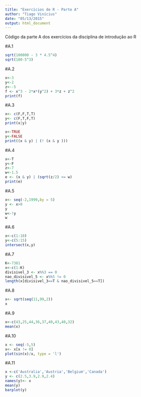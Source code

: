 ```yaml
---
title: "Exercícios de R - Parte A"
author: "Tiago Vinícius"
date: "05/13/2015"
output: html_document
---
```


Código da parte A dos exercícios da disciplina de introdução ao R

#A.1
```r
sqrt(100000 - 3 * 4.5^4)
sqrt(100-5^3)
```

#A.2
```r
x<-3
y<-2
z<--5
f <- x^3 - 2*x*(y^2) + 3*z + z^2
print(f)
```

#A.3
```r
x<- c(F,F,T,T)
y<- c(F,T,F,T)
print(x|y)

x<-TRUE
y<-FALSE
print((x & y) | (! (x & y )))
```

#A.4
```r
x<-T
y<-F
z<-7
w<-1.5
e <- (x & y) | (sqrt(z/2) <= w)
print(e)
```

#A.5
```r
x<- seq(-2,1999,by = 5)
y <- x>0
y
w<-!y
w
```

#A.6
```r
x<-c(1:10)
y<-c(5:15)
intersect(x,y)
```

#A.7
```r
K<-7381
x<-c(1:K)
divisivel_3 <- x%%3 == 0
nao_divisivel_5 <- x%%5 != 0
length(x[divisivel_3==T & nao_divisivel_5==T])
```

#A.8
```r
x<- sqrt(seq(11,99,2))
x
```

#A.9
```r
x<-c(43,25,44,36,37,40,43,40,32)
mean(x)
```

#A.10
```r
x <- seq(-5,5)
x<- x[x != 0]
plot(sin(x)/x, type = 'l')
```

#A.11
```r
x <-c('Australia','Austria','Belgium','Canada')
y <- c(2.5,3.9,2.9,2.4)
names(y)<- x
mean(y)
barplot(y)
```